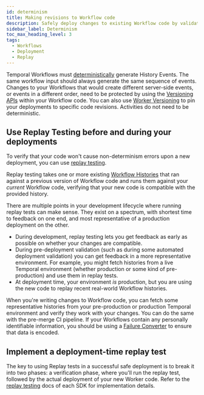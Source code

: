 ```yaml
---
id: determinism
title: Making revisions to Workflow code
description: Safely deploy changes to existing Workflow code by validating first for determinism errors before deploying to production.
sidebar_label: Determinism
toc_max_heading_level: 3
tags:
  - Workflows
  - Deployment
  - Replay
---
```


Temporal Workflows must [deterministically](https://docs.temporal.io/workflow-definition#deterministic-constraints) generate History Events. The same workflow input should always generate the same sequence of events.
Changes to your Workflows that would create different server-side events, or events in a different order, need to be protected by using the [Versioning APIs](https://docs.temporal.io/workflow-definition#workflow-versioning) within your Workflow code.
You can also use [Worker Versioning](/production-deployment/worker-deployments/worker-versioning) to pin your deployments to specific code revisions.
Activities do not need to be deterministic.

## Use Replay Testing before and during your deployments

To verify that your code won't cause non-determinism errors upon a new deployment, you can use [replay testing](https://docs.temporal.io/workflow-execution#replay).

Replay testing takes one or more existing [Workflow Histories](https://docs.temporal.io/workflow-execution/event#event-history) that ran against a previous version of Workflow code and runs them against your _current_ Workflow code, verifying that your new code is compatible with the provided history.

There are multiple points in your development lifecycle where running replay tests can make sense.
They exist on a spectrum, with shortest time to feedback on one end, and most representative of a production deployment on the other.

- During development, replay testing lets you get feedback as early as possible on whether your changes are compatible.
- During pre-deployment validation (such as during some automated deployment validation) you can get feedback in a more representative environment. For example, you might fetch histories from a live Temporal environment (whether production or some kind of pre-production) and use them in replay tests.
- At deployment time, your environment _is_ production, but you are using the new code to replay recent real-world Workflow histories.

When you're writing changes to Workflow code, you can fetch some representative histories from your pre-production or production Temporal environment and verify they work with your changes.
You can do the same with the pre-merge CI pipeline.
If your Workflows contain any personally identifiable information, you should be using a [Failure Converter](https://docs.temporal.io/failure-converter#failure-converter) to ensure that data is encoded.

## Implement a deployment-time replay test

The key to using Replay tests in a successful safe deployment is to break it into two phases: a verification phase, where you'll run the replay test, followed by the actual deployment of your new Worker code.
Refer to the [replay testing](https://docs.temporal.io/workflow-execution#replay) docs of each SDK for implementation details.
